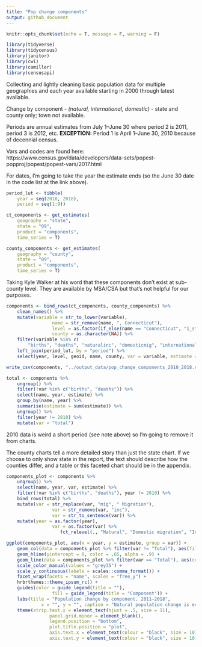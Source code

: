 ```yaml
---
title: "Pop change components"
output: github_document
---
```


```r
knitr::opts_chunk$set(echo = T, message = F, warning = F)
```

```r
library(tidyverse)
library(tidycensus)
library(janitor)
library(cwi)
library(camiller)
library(censusapi)
```

Collecting and lightly cleaning basic population data for multiple geographies and each year available starting in 2000 through latest available.

Change by component - *(natural, international, domestic)* - state and county only; town not available.

Periods are annual estimates from July 1–June 30 where period 2 is 2011, period 3 is 2012, etc. **EXCEPTION:** Period 1 is April 1–June 30, 2010 because of decennial census.

Vars and codes are found here: https://www.census.gov/data/developers/data-sets/popest-popproj/popest/popest-vars/2017.html

For dates, I'm going to take the year the estimate ends (so the June 30 date in the code list at the link above).

```r
period_lut <- tibble(
	year = seq(2010, 2018),
	period = seq(1:9))

ct_components <- get_estimates(
	geography = "state", 
	state = "09", 
	product = "components", 
	time_series = T)

county_components <- get_estimates(
	geography = "county", 
	state = "09", 
	product = "components", 
	time_series = T)
```

Taking Kyle Walker at his word that these components don't exist at sub-county level. They are available by MSA/CSA but that's not helpful for our purposes.

```r
components <- bind_rows(ct_components, county_components) %>%
	clean_names() %>% 
	mutate(variable = str_to_lower(variable),
				 name = str_remove(name, ", Connecticut"),
				 level = as.factor(if_else(name == "Connecticut", "1_state", "2_counties")),
				 county = as.character(NA)) %>% 
	filter(variable %in% c(
		"births", "deaths", "naturalinc", "domesticmig", "internationalmig")) %>% 
	left_join(period_lut, by = "period") %>% 
	select(year, level, geoid, name, county, var = variable, estimate = value)

write_csv(components, "../output_data/pop_change_components_2010_2018.csv")

total <- components %>% 
	ungroup() %>% 
	filter(!var %in% c("births", "deaths")) %>% 
	select(name, year, estimate) %>% 
	group_by(name, year) %>% 
	summarise(estimate = sum(estimate)) %>% 
	ungroup() %>% 
	filter(year != 2010) %>% 
	mutate(var = "total")
```

2010 data is weird a short period (see note above) so I'm going to remove it from charts.

The county charts tell a more detailed story than just the state chart. If we choose to only show state in the report, the text should describe how the counties differ, and a table or this faceted chart should be in the appendix.

```r
components_plot <- components %>% 
	ungroup() %>% 
	select(name, year, var, estimate) %>% 
	filter(!var %in% c("births", "deaths"), year != 2010) %>% 
	bind_rows(total) %>% 
	mutate(var = str_replace(var, "mig", " Migration"),
				 var = str_remove(var, "inc"),
				 var = str_to_sentence(var)) %>% 
	mutate(year = as.factor(year),
				 var = as.factor(var) %>% 
				 	fct_relevel(., "Natural", "Domestic migration", "International migration"))
```

```r
ggplot(components_plot, aes(x = year, y = estimate, group = var)) +
	geom_col(data = components_plot %>% filter(var != "Total"), aes(fill = var), position = position_stack(), color = "grey90", size = 0.1) +
	geom_hline(yintercept = 0, color = .65, alpha = .9) +
	geom_line(data = components_plot %>% filter(var == "Total"), aes(color = var), size = .85) +
	scale_color_manual(values = "grey35") +
	scale_y_continuous(labels = scales::comma_format()) +
	facet_wrap(facets = "name", scales = "free_y") +
	hrbrthemes::theme_ipsum_rc() +
	guides(color = guide_legend(title = ""),
				 fill = guide_legend(title = "Component")) +
	labs(title = "Population change by component, 2011–2018",
			 x = "", y = "", caption = "Natural population change is equal to births minus deaths in the area.") +
	theme(strip.text.x = element_text(hjust = .5, size = 11),
				panel.grid.minor = element_blank(),
				legend.position = "bottom",
				plot.title.position = "plot", 
				axis.text.x = element_text(colour = "black", size = 10),
				axis.text.y = element_text(colour = "black", size = 10))
```